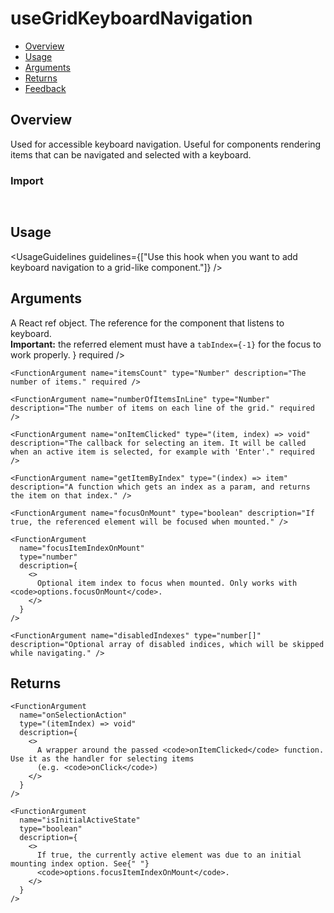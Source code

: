 
<Meta of={UseGridKeyboardNavigationStories} />

# useGridKeyboardNavigation

- [Overview](#overview)
- [Usage](#usage)
- [Arguments](#arguments)
- [Returns](#returns)
- [Feedback](#feedback)

## Overview

Used for accessible keyboard navigation. Useful for components rendering items that can be navigated and selected with a keyboard.



<Canvas of={UseGridKeyboardNavigationStories.Overview} />

### Import

```js
import { useGridKeyboardNavigation } from "@vibe/core/hooks";
```

## Usage

<UsageGuidelines guidelines={["Use this hook when you want to add keyboard navigation to a grid-like component."]} />

## Arguments

<FunctionArguments>
  <FunctionArgument name="options" type="Object">
    <FunctionArgument
      name="ref"
      type="React.MutableRefObject<HTMLElement>"
      description={
        <>
          A React
          <Link href="https://react.dev/reference/react/useRef">
            ref
          </Link>
          object. The reference for the component that listens to keyboard. <br />
          <b>Important:</b> the referred element must have a <code>tabIndex={-1}</code> for the focus to work properly.
        </>
      }
      required
    />

    <FunctionArgument name="itemsCount" type="Number" description="The number of items." required />

    <FunctionArgument name="numberOfItemsInLine" type="Number" description="The number of items on each line of the grid." required />

    <FunctionArgument name="onItemClicked" type="(item, index) => void" description="The callback for selecting an item. It will be called when an active item is selected, for example with 'Enter'." required />

    <FunctionArgument name="getItemByIndex" type="(index) => item" description="A function which gets an index as a param, and returns the item on that index." />

    <FunctionArgument name="focusOnMount" type="boolean" description="If true, the referenced element will be focused when mounted." />

    <FunctionArgument
      name="focusItemIndexOnMount"
      type="number"
      description={
        <>
          Optional item index to focus when mounted. Only works with <code>options.focusOnMount</code>.
        </>
      }
    />

    <FunctionArgument name="disabledIndexes" type="number[]" description="Optional array of disabled indices, which will be skipped while navigating." />

  </FunctionArgument>
</FunctionArguments>

## Returns

<FunctionArguments>
  <FunctionArgument name="result" type="Object">
    <FunctionArgument name="activeIndex" type="number" description="The index of the currently active item." />

    <FunctionArgument
      name="onSelectionAction"
      type="(itemIndex) => void"
      description={
        <>
          A wrapper around the passed <code>onItemClicked</code> function. Use it as the handler for selecting items
          (e.g. <code>onClick</code>)
        </>
      }
    />

    <FunctionArgument
      name="isInitialActiveState"
      type="boolean"
      description={
        <>
          If true, the currently active element was due to an initial mounting index option. See{" "}
          <code>options.focusItemIndexOnMount</code>.
        </>
      }
    />

  </FunctionArgument>
</FunctionArguments>
